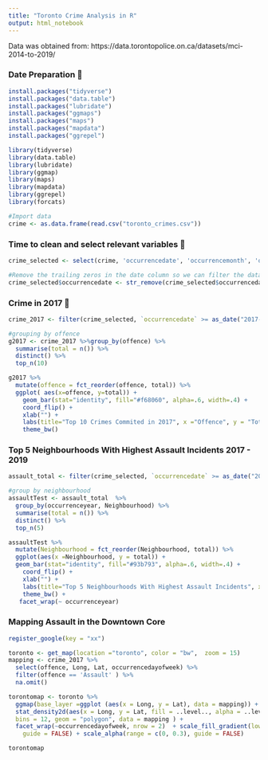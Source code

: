 ```yaml
---
title: "Toronto Crime Analysis in R"
output: html_notebook
---
```


Data was obtained from: https://data.torontopolice.on.ca/datasets/mci-2014-to-2019/

### Date Preparation 🔬

```r
install.packages("tidyverse")
install.packages("data.table")
install.packages("lubridate")
install.packages("ggmaps")
install.packages("maps")
install.packages("mapdata")
install.packages("ggrepel")
```

```r
library(tidyverse) 
library(data.table) 
library(lubridate) 
library(ggmap) 
library(maps) 
library(mapdata)
library(ggrepel)
library(forcats)
```

```r
#Import data
crime <- as.data.frame(read.csv("toronto_crimes.csv"))
```

### Time to clean and select relevant variables 🧼
```r
crime_selected <- select(crime, 'occurrencedate', 'occurrencemonth', 'occurrenceday', 'occurrencedayofweek', 'occurrenceyear', 'occurrencehour', 'offence', 'MCI', 'Neighbourhood', 'Long', 'Lat')
```

```r
#Remove the trailing zeros in the date column so we can filter the data by date
crime_selected$occurrencedate <- str_remove(crime_selected$occurrencedate, "00:00:00\\+00")

```
### Crime in 2017 🚓
```r

crime_2017 <- filter(crime_selected, `occurrencedate` >= as_date("2017-01-01"), `occurrencedate` <= as_date("2017-12-30"))

```
```r
#grouping by offence 
g2017 <- crime_2017 %>%group_by(offence) %>%
  summarise(total = n()) %>%
  distinct() %>%
  top_n(10)
```
```r
g2017 %>% 
  mutate(offence = fct_reorder(offence, total)) %>%
  ggplot( aes(x=offence, y=total)) +
    geom_bar(stat="identity", fill="#f68060", alpha=.6, width=.4) +
    coord_flip() +
    xlab("") +
    labs(title="Top 10 Crimes Commited in 2017", x ="Offence", y = "Total Incidents") +
    theme_bw()
```

### Top 5 Neighbourhoods With Highest Assault Incidents 2017 - 2019 
```r
assault_total <- filter(crime_selected, `occurrencedate` >= as_date("2017-01-01"), `occurrencedate` <= as_date("2019-12-30"), offence == 'Assault')
```
```r
#group by neighbourhood
assaultTest <- assault_total  %>%
  group_by(occurrenceyear, Neighbourhood) %>%
  summarise(total = n()) %>%
  distinct() %>%
  top_n(5)
```
```r
assaultTest %>% 
  mutate(Neighbourhood = fct_reorder(Neighbourhood, total)) %>%
  ggplot(aes(x =Neighbourhood, y = total)) +
  geom_bar(stat="identity", fill="#93b793", alpha=.6, width=.4) +
    coord_flip() +
    xlab("") +
    labs(title="Top 5 Neighbourhoods With Highest Assault Incidents", x ="Neighbourhood", y = "Total Incidents") +
    theme_bw() + 
   facet_wrap(~ occurrenceyear)

```

### Mapping Assault in the Downtown Core
```r

register_google(key = "xx")
```

```r
toronto <- get_map(location ="toronto", color = "bw",  zoom = 15)
mapping <- crime_2017 %>%
  select(offence, Long, Lat, occurrencedayofweek) %>%
  filter(offence == 'Assault' ) %>%
  na.omit()

```
```r
torontomap <- toronto %>%
  ggmap(base_layer =ggplot (aes(x = Long, y = Lat), data = mapping)) + 
  stat_density2d(aes(x = Long, y = Lat, fill = ..level.., alpha = ..level..),
  bins = 12, geom = "polygon", data = mapping ) +
  facet_wrap(~occurrencedayofweek, nrow = 2)  + scale_fill_gradient(low = "green", high = "red", 
    guide = FALSE) + scale_alpha(range = c(0, 0.3), guide = FALSE)

torontomap
```




